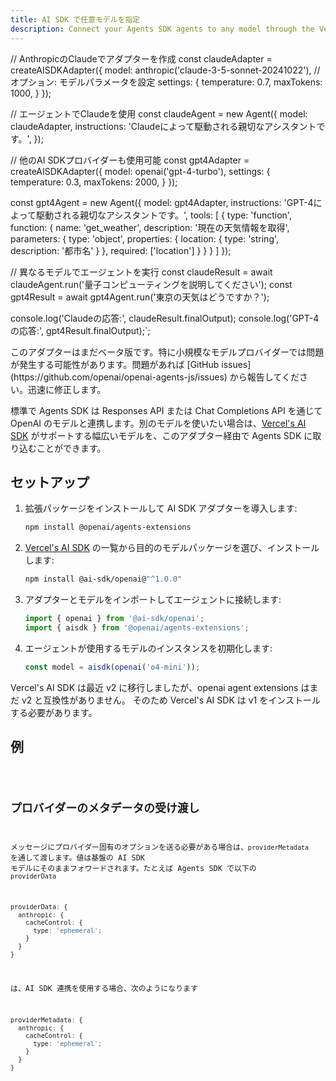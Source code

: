 ```yaml
---
title: AI SDK で任意モデルを指定
description: Connect your Agents SDK agents to any model through the Vercel's AI SDK
---
```




// AnthropicのClaudeでアダプターを作成
const claudeAdapter = createAISDKAdapter({
  model: anthropic('claude-3-5-sonnet-20241022'),
  // オプション: モデルパラメータを設定
  settings: {
    temperature: 0.7,
    maxTokens: 1000,
  }
});

// エージェントでClaudeを使用
const claudeAgent = new Agent({
  model: claudeAdapter,
  instructions: 'Claudeによって駆動される親切なアシスタントです。',
});

// 他のAI SDKプロバイダーも使用可能
const gpt4Adapter = createAISDKAdapter({
  model: openai('gpt-4-turbo'),
  settings: {
    temperature: 0.3,
    maxTokens: 2000,
  }
});

const gpt4Agent = new Agent({
  model: gpt4Adapter,
  instructions: 'GPT-4によって駆動される親切なアシスタントです。',
  tools: [
    {
      type: 'function',
      function: {
        name: 'get_weather',
        description: '現在の天気情報を取得',
        parameters: {
          type: 'object',
          properties: {
            location: { type: 'string', description: '都市名' }
          },
          required: ['location']
        }
      }
    }
  ]
});

// 異なるモデルでエージェントを実行
const claudeResult = await claudeAgent.run('量子コンピューティングを説明してください');
const gpt4Result = await gpt4Agent.run('東京の天気はどうですか？');

console.log('Claudeの応答:', claudeResult.finalOutput);
console.log('GPT-4の応答:', gpt4Result.finalOutput);`;

<Aside type="caution">
  このアダプターはまだベータ版です。特に小規模なモデルプロバイダーでは問題が発生する可能性があります。問題があれば
  [GitHub issues](https://github.com/openai/openai-agents-js/issues)
  から報告してください。迅速に修正します。
</Aside>

標準で Agents SDK は Responses API または Chat Completions API を通じて OpenAI のモデルと連携します。別のモデルを使いたい場合は、[Vercel's AI SDK](https://sdk.vercel.ai/) がサポートする幅広いモデルを、このアダプター経由で Agents SDK に取り込むことができます。

## セットアップ

<Steps>

1. 拡張パッケージをインストールして AI SDK アダプターを導入します:

   ```bash
   npm install @openai/agents-extensions
   ```

2. [Vercel's AI SDK](https://sdk.vercel.ai/docs/models/overview) の一覧から目的のモデルパッケージを選び、インストールします:

   ```bash
   npm install @ai-sdk/openai@"^1.0.0"
   ```

3. アダプターとモデルをインポートしてエージェントに接続します:

   ```typescript
   import { openai } from '@ai-sdk/openai';
   import { aisdk } from '@openai/agents-extensions';
   ```

4. エージェントが使用するモデルのインスタンスを初期化します:

   ```typescript
   const model = aisdk(openai('o4-mini'));
   ```

</Steps>

<Aside type="caution">
  Vercel's AI SDK は最近 v2 に移行しましたが、openai agent extensions はまだ v2
  と互換性がありません。 そのため Vercel's AI SDK は v1
  をインストールする必要があります。
</Aside>

## 例

<Code lang="typescript" code={aiSdkSetupExample} title="AI SDK セットアップ" />

## プロバイダーのメタデータの受け渡し

メッセージにプロバイダー固有のオプションを送る必要がある場合は、`providerMetadata` を通して渡します。値は基盤の AI SDK モデルにそのままフォワードされます。たとえば Agents SDK で以下の `providerData`

```ts
providerData: {
  anthropic: {
    cacheControl: {
      type: 'ephemeral';
    }
  }
}
```

は、AI SDK 連携を使用する場合、次のようになります

```ts
providerMetadata: {
  anthropic: {
    cacheControl: {
      type: 'ephemeral';
    }
  }
}
```
